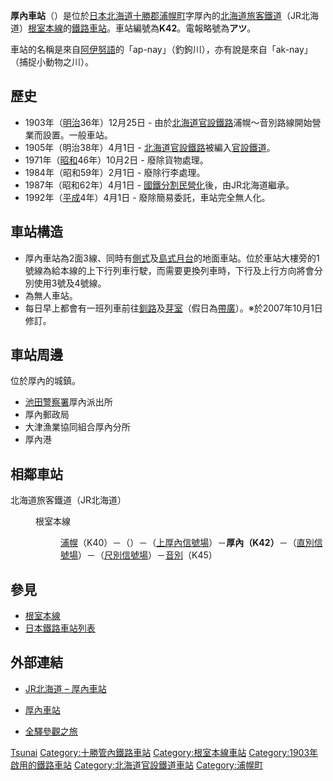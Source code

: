 {{noteTA
|T=zh-tw:厚內車站;zh-hk:厚內站;
|1=zh-tw:厚內車站;zh-hk:厚內站;
|2=zh-tw:上厚內車站;zh-hk:上厚內站;
|3=zh-tw:直別車站;zh-hk:直別站;
}}
{{日本車站資訊
|公司色 = #2cb431
|文字色 = 
|站名 = 厚內車站
|圖片 = JR Atsunai sta 001.jpg
|pxl = 240px
|圖片說明 = 站房
|日文原名 = 厚内
|平假名 = あつない
|羅馬拼音 = Atsunai
|副站名 = 
|前一站 =K40 [[浦幌車站|浦幌]]
|前一站距離 = 18.4
|後一站距離 = 15.0
|後一站 = [[音別車站|音別]] K45
|電報略號 = アツ
|車站編號 = {{車站編號c|#8cc63e|K42}}
|停站路線數 = 
|所屬公司 = [[File:JR_logo_(hokkaido).svg|23px]][[北海道旅客鐵道|北海道旅客鐵道]]（JR北海道）
|所屬路線 = {{color|#8cc63e|■}}[[根室本線|根室本線]]
|距離 = 250.1
|起點站 = [[瀧川車站|瀧川]]
|所在地 = [[北海道|北海道]][[十勝郡|十勝郡]][[浦幌町|浦幌町]]字厚內
|車站構造 = [[地面車站|地面車站]]
|月台配置 = 2面3線
|啟用年月日 = [[1903年|1903年]]（[[明治|明治]]36年）[[12月25日|12月25日]]
|廢站年月日 = 
|乘客人數 = 
|上下車人次 = 8
|統計年度 = 2014年
|轉車 = 
|備註 = [[無人車站|無人車站]]
|全寬備註 = 
}}

'''厚內車站'''（{{jpn|j=厚内駅|hg=あつないえき|rm=Atsunai eki|f=y}}）是位於[[日本|日本]][[北海道|北海道]][[十勝郡|十勝郡]][[浦幌町|浦幌町]]字厚內的[[北海道旅客鐵道|北海道旅客鐵道]]（JR北海道）[[根室本線|根室本線]]的[[鐵路車站|鐵路車站]]。車站編號為'''K42'''。電報略號為'''アツ'''。

車站的名稱是來自[[阿伊努語|阿伊努語]]的「ap-nay」（釣鉤川），亦有說是來自「ak-nay」（捕捉小動物之川）。

== 歷史 ==
* 1903年（[[明治|明治]]36年）12月25日 - 由於[[北海道官設鐵路|北海道官設鐵路]]浦幌～音別路線開始營業而設置。一般車站。
* 1905年（明治38年）4月1日 - [[北海道官設鐵路|北海道官設鐵路]]被編入[[日本國有鐵道|官設鐵道]]。
* 1971年（[[昭和|昭和]]46年）10月2日 - 廢除貨物處理。
* 1984年（昭和59年）2月1日 - 廢除行李處理。
* 1987年（昭和62年）4月1日 - [[國鐵分割民營化|國鐵分割民營化]]後，由JR北海道繼承。
* 1992年（[[平成|平成]]4年）4月1日 - 廢除簡易委託，車站完全無人化。

== 車站構造 ==
* 厚內車站為2面3線、同時有[[側式月台|側式]]及[[島式月台|島式月台]]的地面車站。位於車站大樓旁的1號線為給本線的上下行列車行駛，而需要更換列車時，下行及上行方向將會分別使用3號及4號線。
* 為無人車站。
* 每日早上都會有一班列車前往[[釧路車站|釧路]]及[[芽室車站|芽室]]（假日為[[帶廣車站|帶廣]]）。※於2007年10月1日修訂。

== 車站周邊 ==
位於厚內的城鎮。
* [[池田警察署|池田警察署]]厚內派出所
* 厚內郵政局
* 大津漁業協同組合厚內分所
* 厚內港

== 相鄰車站 ==
; 北海道旅客鐵道（JR北海道）
: {{color|#8cc63e|■}}根室本線
:: [[浦幌站|浦幌]]（K40）－（{{link-ja|常豐信號場|常豊信号場}}）－（[[上厚內信號場|上厚內信號場]]）－'''厚內（K42）'''－（[[直別信號場|直別信號場]]）－（[[尺別信號場|尺別信號場]]）－[[音別站|音別]]（K45）

== 參見 ==
* [[根室本線|根室本線]]
* [[日本鐵路車站列表|日本鐵路車站列表]]

== 外部連結 ==
* {{ja}}[http://www.jrhokkaido.co.jp/network/station/station.html#4417 JR北海道 – 厚內車站]{{Wayback|url=http://www.jrhokkaido.co.jp/network/station/station.html#4417 |date=20190202042725 }}
* {{ja}}[http://www.mapion.co.jp/station/ST20022/ 厚內車站] {{Wayback|url=http://www.mapion.co.jp/station/ST20022/ |date=20210204020344 }}
* {{ja}}[http://www.tsuchibuta.com/jr-hokkaido/nemuroline/37atunai/37atunai.htm 全驛參觀之旅] {{Wayback|url=http://www.tsuchibuta.com/jr-hokkaido/nemuroline/37atunai/37atunai.htm |date=20210204020347 }}

{{根室本線2}}
{{DEFAULTSORT:Atsunai}}
[[Category:日本鐵路車站_A|Tsunai]]
[[Category:十勝管內鐵路車站|Category:十勝管內鐵路車站]]
[[Category:根室本線車站|Category:根室本線車站]]
[[Category:1903年啟用的鐵路車站|Category:1903年啟用的鐵路車站]]
[[Category:北海道官設鐵道車站|Category:北海道官設鐵道車站]]
[[Category:浦幌町|Category:浦幌町]]